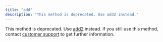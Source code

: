 ```yaml
---
title: "add"
description: "This method is deprecated. Use add2 instead."
---
```


This method is deprecated. Use [add2](/optimizely-campaign/docs/add2) instead. If you still use this method, contact [customer support](/cdn-cgi/l/email-protection#6a191f1a1a05181e2a051a1e030703100f061344090507) to get further information.